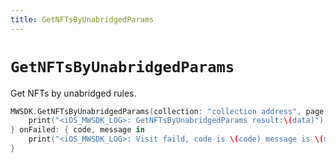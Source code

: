 ```yaml
---
title: GetNFTsByUnabridgedParams
---
```


# `GetNFTsByUnabridgedParams`
Get NFTs by unabridged rules.

```swift
MWSDK.GetNFTsByUnabridgedParams(collection: "collection address", page: 1, page_size: 10, order: ["price"], sale: 1, filter: ["price"]) { data in
    print("<iOS_MWSDK_LOG>: GetNFTsByUnabridgedParams result:\(data)")
} onFailed: { code, message in
    print("<iOS_MWSDK_LOG>: Visit faild, code is \(code) message is \(message)")
}
```
